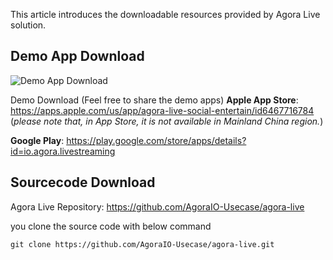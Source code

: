 This article introduces the downloadable resources provided by Agora Live solution.

## Demo App Download

![Demo App Download](Images/demo_app_1.png)

Demo Download (Feel free to share the demo apps)
**Apple App Store**: https://apps.apple.com/us/app/agora-live-social-entertain/id6467716784 (_please note that, in App Store, it is not available in Mainland China region._)

**Google Play**: https://play.google.com/store/apps/details?id=io.agora.livestreaming


## Sourcecode Download

Agora Live Repository: https://github.com/AgoraIO-Usecase/agora-live

you clone the source code with below command

```Shell
git clone https://github.com/AgoraIO-Usecase/agora-live.git

```